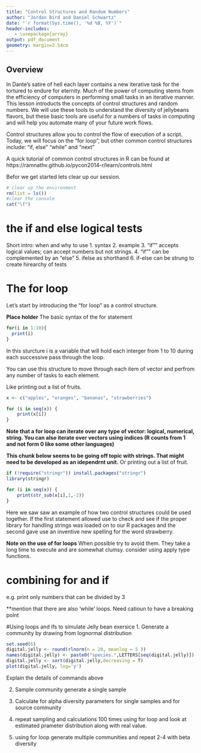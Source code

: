 ---
title: "Control Structures and Random Numbers"
author: "Jordan Bird and Daniel Schwartz"
date: "`r format(Sys.time(), '%d %B, %Y')`"
header-includes:
   - \usepackage{array}
output: pdf_document
geometry: margin=2.54cm
---

## Overview

In Dante's satire of hell each layer contains a new iterative task for the tortured to endure for eternity. Much of the power of computing stems from the efficiency of computers in performing small tasks in an iterative manner. This lesson introducts the concepts of control structures and random numbers. We will use these tools to understand the diversity of jellybeans flavors, but these basic tools are useful for a numbers of tasks in computing and will help you automate many of your future work flows.


Control structures allow you to control the flow of execution of a script. Today, we will focus on the "for loop", but other common control structures include: 
"if, else"
"while"
and "next"

A quick tutorial of common control structures in R can be found at https://ramnathv.github.io/pycon2014-r/learn/controls.html

Befor we get started lets clear up our session.

```{r}
# clear up the environment
rm(list = ls())
#clear the console
cat("\f")
```

# the if and else logical tests
Short intro: when and why to use
1. syntax
2. example
3. "if"" accepts logical values; can accept numbers but not strings.
4. "if"" can be complemented by an "else"
5. ifelse as shorthand
6. if-else can be strung to create hirearchy of tests

# The for loop

Let's start by introducing the "for loop" as a control structure.

**Place holder**
The basic syntax of the for statement

```{r}
for(i in 1:10){
  print(i)
}
```

In this sturcture i is a variable that will hold each interger from 1 to 10 during each successive pass through the loop.

You can use this structure to move through each item of vector and perfrom any number of tasks to each element.

Like printing out a list of fruits.
```{r}
x <- c("apples", "oranges", "bananas", "strawberries")

for (i in seq(x)) {
    print(x[i])
}
```
**Note that a for loop can iterate over any type of vector: logical, numerical, string. You can also iterate over vectors using indices (R counts from 1 and not form 0 like some other languages)**

**This chunk below seems to be going off topic with strings. That might need to be developed as an idependrnt unit.**
Or printing out a list of fruit.

```{r}
if (!require("stringr")) install.packages("stringr")
library(stringr)

for (i in seq(x)) {
    print(str_sub(x[i],1,-2))
}
```

Here we saw saw an example of how two control structures could be used together. If the first statement allowed use to check and  see if the proper library for handling strings was loaded on to our R packages and the second gave use an inventive new spelling for the word strawberry.

**Note on the use of for loops**
When possible try to avoid them. They take a long time to execute and are somewhat clumsy. consider using apply type functions.

# combining for and if
e.g. print only numbers that can be divided by 3

**mention that there are also 'while' loops. Need catioun to have a breaking point

#Using loops and ifs to simulate Jelly bean exersice
1. Generate a community by drawing from lognormal distribution
```{r}
set.seed(6)
digital.jelly <- round(rlnorm(n = 20, meanlog = 5 ))
names(digital.jelly) <- paste0("species.",LETTERS[seq(digital.jelly)])
digital.jelly <- sort(digital.jelly,decreasing = T)
plot(digital.jelly, log='y')
```

Explain the details of commands above

2. Sample community
generate a single sample

3. Calculate for alpha diversity parameters for single samples and for source community

4. repeat sampling and calculations 100 times using for loop and look at estimated prameter distribution along with real value.

5. using for loop generate multiple communities and repeat 2-4 with beta diversity




